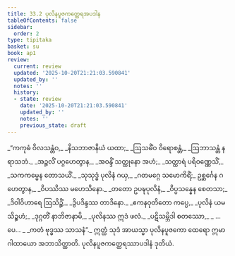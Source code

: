 ```yaml
---
title: 33.2 ပုလိနပူဇကတ္ထေရအပဒါန
tableOfContents: false
sidebar:
  order: 2
type: tipitaka
basket: su
book: ap1
review:
  current: review
  updated: '2025-10-20T21:21:03.590841'
  updated_by: ''
  notes: ''
  history:
  - state: review
    date: '2025-10-20T21:21:03.590841'
    updated_by: ''
    notes: ''
    previous_state: draft
---
```



<DynamicBreadcrumb />


<ReviewStatus review={frontmatter.review} showDetails={true} />

<HypothesisAnnotation frontmatter={frontmatter} />

<Division number="7" book="ap1" e="ch" v="20" p="295">

<Paragraph number="3594" type="verses" book="ap1">
_“ကကုဓံ ဝိလသန္တံဝ,_  
_နိသဘာဇာနိယံ ယထာ;_  
_ဩသဓိံဝ ဝိရောစန္တံ,_  
_ဩဘာသန္တံ နရာသဘံ._  

</Paragraph>

</Division>
<Division number="8" book="ap1" e="ch" v="20" p="295">

<Paragraph number="3595" type="verses" book="ap1">
_အဉ္ဇလိံ ပဂ္ဂဟေတွာန,_  
_အဝန္ဒိံ သတ္ထုနော အဟံ;_  
_သတ္ထာရံ ပရိဝဏ္ဏေသိံ,_  
_သကကမ္မေန တောသယိံ._  

</Paragraph>

</Division>
<Division number="9" book="ap1" e="ch" v="20" p="295">

<Paragraph number="3596" type="verses" book="ap1">
_သုသုဒ္ဓံ ပုလိနံ ဂယှ,_  
_ဂတမဂ္ဂေ သမောကိရိံ;_  
ဥစ္ဆင်္ဂေန ဂဟေတွာန,_  
_ဝိပဿိဿ မဟေသိနော._  

</Paragraph>

</Division>
<Division number="10" book="ap1" e="ch" v="20" p="296">

<Paragraph number="3597" type="verses" book="ap1">
_တတော ဥပဍ္ဎပုလိနံ,_  
_ဝိပ္ပသန္နေန စေတသာ;_  
_ဒိဝါဝိဟာရေ ဩသိဉ္စိံ,_  
_ဒွိပဒိန္ဒဿ တာဒိနော._  

</Paragraph>

</Division>
<Division number="11" book="ap1" e="ch" v="20" p="296">

<Paragraph number="3598" type="verses" book="ap1">
_ဧကနဝုတိတော ကပ္ပေ,_  
_ပုလိနံ ယမသိဉ္စဟံ;_  
_ဒုဂ္ဂတိံ နာဘိဇာနာမိ,_  
_ပုလိနဿ ဣဒံ ဖလံ._  

</Paragraph>

</Division>
<Division number="12" book="ap1" e="ch" v="20" p="296">

<Paragraph number="3599" type="verses" book="ap1">
_ပဋိသမ္ဘိဒါ စတဿော,_  
_ …ပေ… _  
_ကတံ ဗုဒ္ဓဿ သာသနံ”._  

</Paragraph>

<Paragraph number="3600" book="ap1">
ဣတ္ထံ သုဒံ အာယသ္မာ ပုလိနပူဇကော ထေရော ဣမာ ဂါထာယော အဘာသိတ္ထာတိ.

</Paragraph>
</Division>

<Paragraph number="3601" type="center" book="ap1">
ပုလိနပူဇကတ္ထေရဿာပဒါနံ ဒုတိယံ.
</Paragraph>